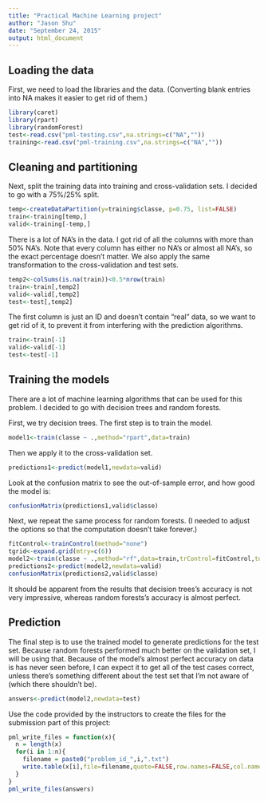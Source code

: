 ```yaml
---
title: "Practical Machine Learning project"
author: "Jason Shu"
date: "September 24, 2015"
output: html_document
---
```


## Loading the data

First, we need to load the libraries and the data. (Converting blank entries into NA makes it easier to get rid of them.)

```r
library(caret)
library(rpart)
library(randomForest)
test<-read.csv("pml-testing.csv",na.strings=c("NA",""))
training<-read.csv("pml-training.csv",na.strings=c("NA",""))
```

## Cleaning and partitioning

Next, split the training data into training and cross-validation sets. I decided to go with a 75%/25% split. 

```r
temp<-createDataPartition(y=training$classe, p=0.75, list=FALSE)
train<-training[temp,]
valid<-training[-temp,]
```

There is a lot of NA's in the data. I got rid of all the columns with more than 50% NA's. Note that every column has either no NA's or almost all NA's, so the exact percentage doesn't matter. We also apply the same transformation to the cross-validation and test sets. 

```r
temp2<-colSums(is.na(train))<0.5*nrow(train)
train<-train[,temp2]
valid<-valid[,temp2]
test<-test[,temp2]
```

The first column is just an ID and doesn't contain "real" data, so we want to get rid of it, to prevent it from interfering with the prediction algorithms. 

```r
train<-train[-1]
valid<-valid[-1]
test<-test[-1]
```

## Training the models

There are a lot of machine learning algorithms that can be used for this problem. I decided to go with decision trees and random forests.  

First, we try decision trees. The first step is to train the model. 

```r
model1<-train(classe ~ .,method="rpart",data=train)
```

Then we apply it to the cross-validation set. 

```r
predictions1<-predict(model1,newdata=valid)
```

Look at the confusion matrix to see the out-of-sample error, and how good the model is: 

```r
confusionMatrix(predictions1,valid$classe)
```

Next, we repeat the same process for random forests. (I needed to adjust the options so that the computation doesn't take forever.)

```r
fitControl<-trainControl(method="none")
tgrid<-expand.grid(mtry=c(6))
model2<-train(classe ~ .,method="rf",data=train,trControl=fitControl,tuneGrid=tgrid)
predictions2<-predict(model2,newdata=valid)
confusionMatrix(predictions2,valid$classe)
```

It should be apparent from the results that decision trees's accuracy is not very impressive, whereas random forests's accuracy is almost perfect. 

## Prediction

The final step is to use the trained model to generate predictions for the test set. Because random forests performed much better on the validation set, I will be using that. Because of the model's almost perfect accuracy on data is has never seen before, I can expect it to get all of the test cases correct, unless there's something different about the test set that I'm not aware of (which there shouldn't be).

```r
answers<-predict(model2,newdata=test)
```

Use the code provided by the instructors to create the files for the submission part of this project:

```r
pml_write_files = function(x){
  n = length(x)
  for(i in 1:n){
    filename = paste0("problem_id_",i,".txt")
    write.table(x[i],file=filename,quote=FALSE,row.names=FALSE,col.names=FALSE)
  }
}
pml_write_files(answers)
```